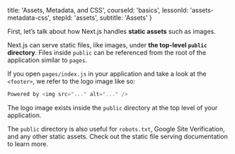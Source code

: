 
  title: 'Assets, Metadata, and CSS',
  courseId: 'basics',
  lessonId: 'assets-metadata-css',
  stepId: 'assets',
  subtitle: 'Assets'
}

First, let’s talk about how Next.js handles **static assets** such as images.

Next.js can serve static files, like images, under **the top-level `public` directory**. Files inside `public` can be referenced from the root of the application similar to `pages`.

If you open `pages/index.js` in your application and take a look at the `<footer>`, we refer to the logo image like so:

```jsx
Powered by <img src="..." alt="..." />
```

The logo image exists inside the `public` directory at the top level of your application.

The `public` directory is also useful for `robots.txt`, Google Site Verification, and any other static assets. Check out the <Link href="/docs/[...slug]" as="/docs/basic-features/static-file-serving"><a>static file serving documentation</a></Link> to learn more.

